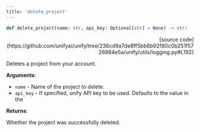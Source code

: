 ```yaml
---
title: 'delete_project'
---
```


```python
def delete_project(name: str, api_key: Optional[str] = None) -> str:
```

<p align="right">[source code](https://github.com/unifyai/unify/tree/236cd9a7de8ff5bb6b92f80c0b251f5726984e5a/unify/utils/logging.py#L192)</p>

Deletes a project from your account.

**Arguments**:

- `name` - Name of the project to delete.
- `api_key` - If specified, unify API key to be used. Defaults to the value in the



**Returns**:

Whether the project was successfully deleted.